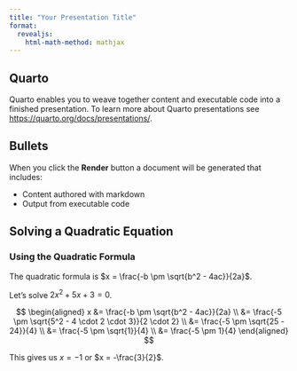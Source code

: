 ```yaml
---
title: "Your Presentation Title"
format:
  revealjs:
    html-math-method: mathjax
---
```


## Quarto

Quarto enables you to weave together content and executable code into a finished presentation. To learn more about Quarto presentations see <https://quarto.org/docs/presentations/>.

## Bullets

When you click the **Render** button a document will be generated that includes:

-   Content authored with markdown
-   Output from executable code

## Solving a Quadratic Equation

### Using the Quadratic Formula

The quadratic formula is $x = \frac{-b \pm \sqrt{b^2 - 4ac}}{2a}$.

Let's solve $2x^2 + 5x + 3 = 0$.

$$ 
\begin{aligned}
x &= \frac{-b \pm \sqrt{b^2 - 4ac}}{2a} \\
&= \frac{-5 \pm \sqrt{5^2 - 4 \cdot 2 \cdot 3}}{2 \cdot 2} \\
&= \frac{-5 \pm \sqrt{25 - 24}}{4} \\
&= \frac{-5 \pm \sqrt{1}}{4} \\
&= \frac{-5 \pm 1}{4}
\end{aligned}
$$

This gives us $x = -1$ or $x = -\frac{3}{2}$.